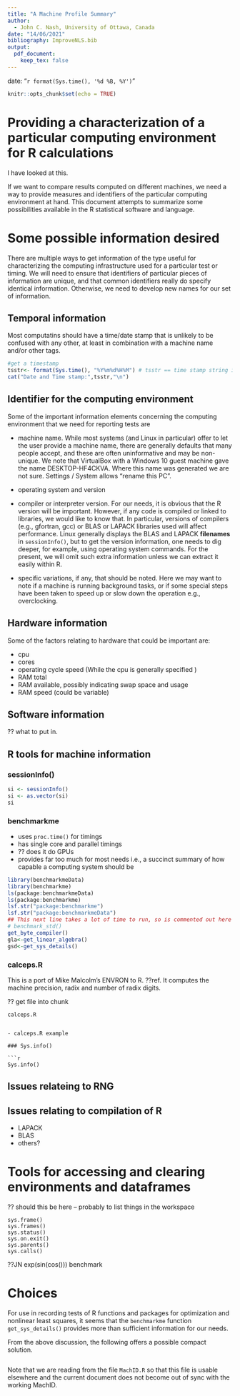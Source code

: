 ```yaml
---
title: "A Machine Profile Summary"
author: 
  - John C. Nash, University of Ottawa, Canada
date: "14/06/2021"
bibliography: ImproveNLS.bib
output: 
  pdf_document:
    keep_tex: false
---
```


date: "`r format(Sys.time(), '%d %B, %Y')`"



```r
knitr::opts_chunk$set(echo = TRUE)
```

# Providing a characterization of a particular computing environment for R calculations

I have looked at this.

If we want to compare results computed on different machines, we need a way to provide 
measures and identifiers of the particular computing environment at hand. This document
attempts to summarize some possibilities available in the R statistical software and language.

# Some possible information desired

There are multiple ways to get information of the type useful for characterizing the
computing infrastructure used for a particular test or timing. We will need to
ensure that identifiers of particular pieces of information are unique, and that 
common identifiers really do specify identical information. Otherwise, we need
to develop new names for our set of information.

## Temporal information

Most computatins should have a time/date stamp that is unlikely to be confused with any
other, at least in combination with a machine name and/or other tags.

```r
#get a timestamp
tsstr<- format(Sys.time(), "%Y%m%d%H%M") # tsstr == time stamp string in form YYYYmmddHHMM
cat("Date and Time stamp:",tsstr,"\n")
```
## Identifier for the computing environment

Some of the important information elements concerning the computing environment that 
we need for reporting tests are

- machine name. While most systems (and Linux in particular) offer to let the user
  provide a machine name, there are generally defaults that many people accept, and
  these are often uninformative and may be non-unique. We note that VirtualBox with
  a Windows 10 guest machine gave the name DESKTOP-HF4CKVA. Where this name was 
  generated we are not sure. Settings / System allows "rename this PC".
  
- operating system and version

- compiler or interpreter version. For our needs, it is obvious that the R version
  will be important. However, if any code is compiled or linked to libraries, we
  would like to know that. In particular, versions of compilers (e.g., gfortran, 
  gcc) or BLAS or LAPACK libraries used will affect performance. Linux generally
  displays the BLAS and LAPACK **filenames** in `sessionInfo()`, but to get the
  version information, one needs to dig deeper, for example, using operating
  system commands. For the present, we will omit such extra information unless
  we can extract it easily within R.
  
- specific variations, if any, that should be noted. Here we may want to note if
  a machine is running background tasks, or if some special steps have been 
  taken to speed up or slow down the operation e.g., overclocking.
  


## Hardware information

Some of the factors relating to hardware that could be important are:

- cpu
- cores
- operating cycle speed (While the cpu is generally specified )
- RAM total
- RAM available, possibly indicating swap space and usage
- RAM speed (could be variable)

## Software information

?? what to put in.

## R tools for machine information

### sessionInfo()

```r
si <- sessionInfo()
si <- as.vector(si)
si
```

### benchmarkme

- uses `proc.time()` for timings
- has single core and parallel timings
- ?? does it do GPUs
- provides far too much for most needs i.e., a succinct summary of
  how capable a computing system should be

```r
library(benchmarkmeData)
library(benchmarkme)
ls(package:benchmarkmeData)
ls(package:benchmarkme)
lsf.str("package:benchmarkme")
lsf.str("package:benchmarkmeData")
## This next line takes a lot of time to run, so is commented out here
# benchmark_std()
get_byte_compiler()
gla<-get_linear_algebra()
gsd<-get_sys_details()
```



### calceps.R

This is a port of Mike Malcolm's ENVRON to R. ??ref. It computes the 
machine precision, radix and number of radix digits. 

?? get file into chunk

```
calceps.R


- calceps.R example

### Sys.info()

```r
Sys.info()
```



## Issues relateing to RNG

## Issues relating to compilation of R 

- LAPACK
- BLAS
- others?


# Tools for accessing and clearing environments and dataframes

?? should this be here -- probably to list things in the workspace

```
sys.frame()
sys.frames()
sys.status()
sys.on.exit()
sys.parents()
sys.calls()
```

??JN exp(sin(cos())) benchmark

# Choices

For use in recording tests of R functions and packages for optimization and nonlinear 
least squares, it seems that the `benchmarkme` function `get_sys_details()`
provides more than sufficient information for our needs. 

From the above discussion, the following offers a possible compact solution.

```r
```

Note that we are reading from the file `MachID.R` so that this file is usable elsewhere
and the current document does not become out of sync with the working MachID.

